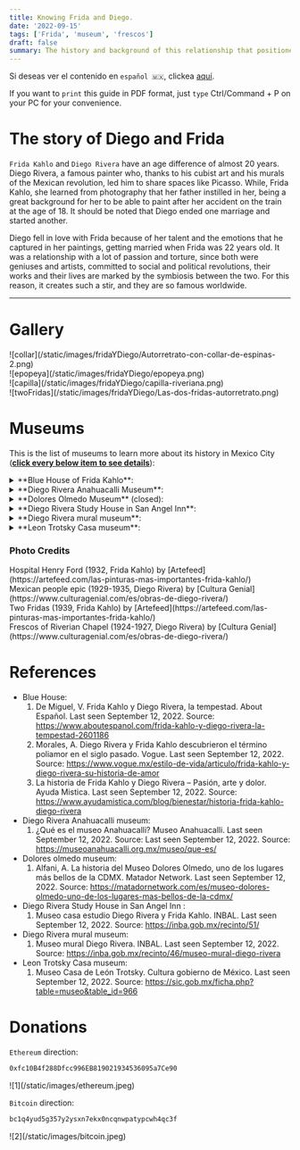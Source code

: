 ```yaml
---
title: Knowing Frida and Diego.
date: '2022-09-15'
tags: ['Frida', 'museum', 'frescos']
draft: false
summary: The history and background of this relationship that positioned Frida as a world-class artist.
---
```


Si deseas ver el contenido en `español 🇲🇽`, clickea [aquí](/blog/diegoYFrida).

If you want to `print` this guide in PDF format, just `type` Ctrl/Command + P on your PC for your convenience.


# The story of Diego and Frida

`Frida Kahlo` and `Diego Rivera` have an age difference of almost 20 years. Diego Rivera, a famous painter who, thanks to his cubist art and his murals of the Mexican revolution, led him to share spaces like Picasso. While, Frida Kahlo,
she learned from photography that her father instilled in her, being a great background for her to be able to paint after her accident on the train at the age of 18. It should be noted that Diego ended one marriage and started another.

Diego fell in love with Frida because of her talent and the emotions that he captured in her paintings, getting married when Frida was 22 years old. It was a relationship with a lot of passion and torture, since both were geniuses and artists,
committed to social and political revolutions, their works and their lives are marked by the symbiosis between the two. For this reason, it creates such a stir, and they are so famous worldwide.

---

# Gallery

<div className="-mx-2 flex flex-wrap overflow-hidden xl:-mx-2">
  <div className="my-1 w-full overflow-hidden px-2 xl:my-1 xl:w-1/2 xl:px-2">
    ![collar](/static/images/fridaYDiego/Autorretrato-con-collar-de-espinas-2.png)
  </div>
  <div className="my-1 w-full overflow-hidden px-2 xl:my-1 xl:w-1/2 xl:px-2">
    ![epopeya](/static/images/fridaYDiego/epopeya.png)
  </div>
  <div className="my-1 w-full overflow-hidden px-2 xl:my-1 xl:w-1/2 xl:px-2">
    ![capilla](/static/images/fridaYDiego/capilla-riveriana.png)
  </div>
  <div className="my-1 w-full overflow-hidden px-2 xl:my-1 xl:w-1/2 xl:px-2">
    ![twoFridas](/static/images/fridaYDiego/Las-dos-fridas-autorretrato.png)
  </div>
</div>

# Museums

This is the list of museums to learn more about its history in Mexico City (<u>**click every below item to see details**</u>):

<details>
    <summary>**Blue House of Frida Kahlo**:</summary>
      <ul>
        <li type="square"> Context and history. Located south of Mexico City, in one of its mythical neighborhoods, it was
        where Diego Rivera and Frida Kahlo shared their lives, which is why Dolores Olmedo opened the museum
        to the public, reflecting the daily life and work of the artists. Within the gates of this museum
        are the pots where they cooked, their bedrooms, their painting tools, Frida's Tehuana dresses,
        and a picturesque garden. </li>
        <li type="square"> You will find inside. </li>
          - A) The Blue house. 
            - i) Frida's family 
            - ii) Paints of Diego related with the dead of Frida. 
            - iii) Trotsky's relationship with Diego and Frida 
            - iv) Diego and Frida's study and bedrooms
          - B) Garden. 
            - i) Vestiges extracted from Diego from the different archeological areas visited 
            - ii) Mix of the vestiges and saucepan with the garden
        <li type="square"> How to arrive. </li>
          - A) From Diego Rivera Anahuacalli museum. 
            - i) Walk on museo street to division del norte avenue 
            - ii) Take the bus. From division del norte 3315 stop to 
            - iii) Walk on to the museum. 
          - B) From subway. https://metro.cdmx.gob.mx/storage/app/media/red/plano_red19.pdf
        <li type="square"> Cost. Weekends 270 MXN/13.5 dls. Camera permit 30 MXN/1.5 dls. Tuesday to Friday 250 mxn/12.5 dls. </li>
        <li type="square"> Open: Tuesday from 10 to 18. Wednesday from 11 to 18. Thursday to Sunday from 10 to 18. </li>
        <li type="square"> Level of Security: ⭐️⭐️⭐️⭐️⭐️ (4.5) </li>
        <li type="square"> Guided tours. You have to send an email to schedule a tour previously. It has to be a minimum of
        10 to 15 people. 800 MXN/40 dls in English. </li>
        <li type="square"> What eat. </li>
        <li type="square"> Additional material. There are QR codes for children to interact, as well as official audio of
        the museum with a value of 70 MXN/3.5 dls. </li>
        <li type="square"> Official [Website](https://www.museofridakahlo.org.mx/?lang=en) of the museum. </li>
      </ul>
</details>

<details>
  <summary>**Diego Rivera Anahuacalli Museum**: </summary>
  <ul>
    <li type="square"> Context and history. Within Diego's expeditions along visits to archaeological ruins, putting together
    his sketches and a couple of paintings alongside pre-Columbian art. The museum is divided into
    three: hell, purgatory and heaven, where up to the top of it there is a viewpoint. The main facade
    refers to Coatlicue, the mother of the war god Huitzilopochtli. The edifice was designed by Juan
    O'Gorman. </li>
    <li type="square"> How to arrive. </li>
      - A) From blue house of Frida Kahlo. 
        - i) Walk to take the bus. 
        - ii) Take the bus from to Division del norte 3315 stop. https://moovitapp.com/index/en/public_transit-line-6-Ciudad_de_Mexico-822-1341234-3808689-1
        - iii) Walk on to the museum. https://bit.ly/3BjoPzZ 
      - B) From Xotepingo station light rail. https://goo.gl/maps/gR55HXZvvNPVuRaU8
      - C) From bus. https://goo.gl/maps/8RgdNCMadRZjwjAx5 // https://moovitapp.com/index/en/public_transit-line-152-Ciudad_de_Mexico-822-1341234-3808828-3
    <li type="square"> Cost. 100 MXN / 5 dls. </li>
    <li type="square"> Open: Tuesday to Sunday from 11 to 17:30. </li>
    <li type="square"> Level of Security: ⭐️⭐️⭐️⭐️⭐️ (4) </li>
    <li type="square"> Guided tours. </li>
    <li type="square"> What eat. </li>
    <li type="square"> Additional material. </li>
    <li type="square"> Official [Website](https://museoanahuacalli.org.mx/en/) of the museum. </li>
  </ul>
</details>

<details>
  <summary>**Dolores Olmedo Museum** (closed): </summary>
  <ul>
    <li type="square"> Official [Website](https://www.museodoloresolmedo.org.mx/) of the museum. </li>
    <li type="square"> Context and history. The museum is a former hacienda in the Xochimilco area, which houses the largest
      collection of art by Diego Rivera and Frida Kahlo. You can find very endemic fauna of Mexico such
      as peacocks or the Xoloitzcuintles breed of dogs. </li>
    <li type="square"> How to arrive. For the moment, the museum is closed until new notice. </li>
    <li type="square"> Level of Security: ⭐️⭐️⭐️⭐️⭐️ (4) </li>
  </ul>
</details>

<details>
  <summary> **Diego Rivera Study House in San Angel Inn**: </summary>
  <ul>
    <li type="square"> Context and history. Diego Rivera asked the acclaimed Mexican architect Juan O'Gorman to design
      a studio where Diego and Frida Kahlo could work comfortably, as well as be able to live in it.
      They lived for a couple of years returning from the USA until the death of Frida's father, Guillermo
      Kahlo, returning to the blue house. </li>
    <li type="square"> You will find inside. The houses were built on land sold by the architect to the painters, where
      part of the life and work of Juan O'Gorman can be found as a solution to the demand for the construction
      of new schools due to the rapid population growth in Mexico City. </li>
      - A) Diego Rivera's House. 
      - B) Frida's House. 
      - C) Juan O'Gorman's House.
    <li type="square"> How to arrive. https://moovitapp.com/index/es-419/transporte_p%C3%BAblico-line-116A-Ciudad_de_Mexico-822-8909-38975506-1 </li>
      - A) Bus from viveros subway station (Universidad stop to sta. Catarina - Magnolia). 
      - B) Bus from blue house of Frida (walk 4 streets to Malintzin-allende stop to sta. Catarina – Magnolia).
    <li type="square"> Cost. 40 MXN/2 dls. Not online tickets. </li>
    <li type="square"> Open: Tuesday to Sunday from 11 to 17. </li>
    <li type="square"> Level of Security: ⭐️⭐️⭐️⭐️⭐️ (4.5) </li>
    <li type="square"> Guided tours. On Tuesdays, there are personnel who speak English and Friday are the head of department. 
      Do not charge some extra, so some tip is fine. Similarly, you can consult it via email: medr.atencionalvisitante@inba.gob.mx
      or medr.pedagogia@inba.gob.mx </li>
    <li type="square"> What eat. </li>
    <li type="square"> Additional material. You will find a couple of QR codes with the information, which is mostly in
      Spanish, but you can translate it. In some rooms there are QR codes in French and English. </li>
    <li type="square"> Official [Website](https://estudiodiegorivera.inba.gob.mx/) of the museum. </li>
  </ul>
</details>

<details>
  <summary>**Diego Rivera mural museum**: </summary>
  <ul>
    <li type="square"> Context and history. The museum initially was not. As in the case of Diego Rivera and José Clemente
      Orozco, who were asked to paint frescoes on buildings belonging to celebrities or friends. Diego
      painted the mural "*Sueño de una tarde dominical en la alameda central*" because the building was
      quite close to the alameda central park in Mexico City. After one of the most disturbing earthquakes
      we have suffered, the mural was rescued and the Diego Museum was founded, with works by the artist.
      As if that were not enough, outside the museum there are people playing Domino as a sport, they
      come together to enjoy. </li>
    <li type="square"> How to arrive. Hidalgo subway station. https://goo.gl/maps/yaYMsUVSi3GQT5879. </li>
    <li type="square"> Cost. 40 MXN/2 dls. Not online tickets. </li>
    <li type="square"> Open. Tuesday to Sunday from 10 to 18. </li>
    <li type="square"> Level of Security: ⭐️⭐️⭐️⭐️⭐️ (4) </li>
    <li type="square"> Guided tours. The tours in English of Wednesday to Friday are from 13 to 14. On weekends from 12
      to 13 and 14 to 15. The cost is 20 MXN/1 dls. </li>
    <li type="square"> What eat. </li>
    <li type="square"> Official [Website](https://bit.ly/3KOXJUt) of the museum. </li>
  </ul>
</details>

<details>
  <summary> **Leon Trotsky Casa museum**: </summary>
  <ul>
    <li type="square"> Context and history. It was the house where Leon Trotsky, a political refugee who was persecuted
      by Stalin, lived. Trotsky had to flee from Russia because Lenin took the place that corresponded
      to Russia and became a political prisoner. He first lived in the blue house of Diego and Frida
      Kahlo, being a friend of Diego Rivera. Diego Rivera being unfaithful to Frida with her younger
      sister, Frida took revenge on Trotsky. Diego Rivera cost him that he will resign from the Mexican
      communist party, being the president of the association to be able to extradite Trotsky. </li>
    <li type="square"> How to arrive. </li>
      - A) From General Anaya subway station.chttps://goo.gl/maps/6PopheN2ddb5LMPS9
      - B) From Tlalpan bus. https://goo.gl/maps/ZdKLCNCA8TvJ53ez8 // https://moovitapp.com/index/en/public_transit-line-152-Ciudad_de_Mexico-822-1341234-3808828-3
      - C) Walk from blue House of Frida Kahlo (10 minutes)
    <li type="square"> Cost. 70 MXN/3.5 dls. Foreign student 55 MXN/2.75 dls. Not online tickets.</li>
    <li type="square"> Open: Tuesday to Sunday from 10 to 17. </li>
    <li type="square"> Level of Security: ⭐️⭐️⭐️⭐️⭐️ (4.5) </li>
    <li type="square"> Guided tours. Send an email to check the availability to museotrotsky@outlook.com, leontrotskymuseo@gmail.com,
      derechodeasilo9@gmail.com . </li>
    <li type="square"> What eat. </li>
    <li type="square"> Official [Website](http://sic.gob.mx/ficha.php?table=museo&table_id=966) of the museum. </li>
  </ul>
</details>

### Photo Credits

<div>
  Hospital Henry Ford (1932, Frida Kahlo) by
  [Artefeed](https://artefeed.com/las-pinturas-mas-importantes-frida-kahlo/)
</div>
<div>
  Mexican people epic (1929-1935, Diego Rivera) by [Cultura
  Genial](https://www.culturagenial.com/es/obras-de-diego-rivera/)
</div>
<div>
  Two Fridas (1939, Frida Kahlo) by
  [Artefeed](https://artefeed.com/las-pinturas-mas-importantes-frida-kahlo/)
</div>
<div>
  Frescos of Riverian Chapel (1924-1927, Diego Rivera) by [Cultura
  Genial](https://www.culturagenial.com/es/obras-de-diego-rivera/)
</div>

# References

- Blue House:
  1. De Miguel, V. Frida Kahlo y Diego Rivera, la tempestad. About Español. Last seen September 12, 2022. Source:
     https://www.aboutespanol.com/frida-kahlo-y-diego-rivera-la-tempestad-2601186
  2. Morales, A. Diego Rivera y Frida Kahlo descubrieron el término poliamor en el siglo pasado. Vogue. Last seen September 12, 2022. Source:
     https://www.vogue.mx/estilo-de-vida/articulo/frida-kahlo-y-diego-rivera-su-historia-de-amor
  3. La historia de Frida Kahlo y Diego Rivera – Pasión, arte y dolor. Ayuda Mistica. Last seen September 12, 2022. Source: https://www.ayudamistica.com/blog/bienestar/historia-frida-kahlo-diego-rivera
- Diego Rivera Anahuacalli museum:
  1. ¿Qué es el museo Anahuacalli? Museo Anahuacalli. Last seen September 12, 2022. Source:
     Last seen September 12, 2022. Source: https://museoanahuacalli.org.mx/museo/que-es/
- Dolores olmedo museum:
  1. Alfani, A. La historia del Museo Dolores Olmedo, uno de los lugares más bellos de la CDMX. Matador Network. Last seen September 12, 2022. Source:
     https://matadornetwork.com/es/museo-dolores-olmedo-uno-de-los-lugares-mas-bellos-de-la-cdmx/
- Diego Rivera Study House in San Angel Inn :
  1. Museo casa estudio Diego Rivera y Frida Kahlo. INBAL. Last seen September 12, 2022. Source: https://inba.gob.mx/recinto/51/
- Diego Rivera mural museum:
  1. Museo mural Diego Rivera. INBAL. Last seen September 12, 2022. Source: https://inba.gob.mx/recinto/46/museo-mural-diego-rivera
- Leon Trotsky Casa museum:
  1. Museo Casa de León Trotsky. Cultura gobierno de México. Last seen September 12, 2022. Source: https://sic.gob.mx/ficha.php?table=museo&table_id=966

# Donations

`Ethereum` direction:

```bash
0xfc10B4f288Dfcc996EB819021934536095a7Ce90
```

<div className="-mx-2 flex flex-wrap overflow-hidden xl:-mx-2">
  <div className="my-1 w-full overflow-hidden px-2 xl:my-1 xl:w-1/2 xl:px-2">
    ![1](/static/images/ethereum.jpeg)
  </div>
</div>

`Bitcoin` direction:

```bash
bc1q4yud5g357y2ysxn7ekx0ncqnwpatypcwh4qc3f
```

<div className="-mx-2 flex flex-wrap overflow-hidden xl:-mx-2">
  <div className="my-1 w-full overflow-hidden px-2 xl:my-1 xl:w-1/2 xl:px-2">
    ![2](/static/images/bitcoin.jpeg)
  </div>
</div>
